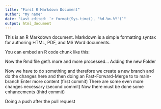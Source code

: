 ```yaml
---
title: "First R Markdown Document"
author: "My name"
date: "Last edited: `r format(Sys.time(), '%d.%m.%Y')`"
output: html_document
---
```


This is an R Markdown document. Markdown is a simple formatting syntax for authoring HTML, PDF, and MS Word documents.

You can embed an R code chunk like this:

Now the Rmd file get's more and more processed...
Adding the new Folder

Now we have to do something and therefore we create a new branch and do the changes here and then doing an
Fast-Forward-Merge to to main-branch
Enter more content (first commit)
There are some even more changes necessary (second commit)
Now there must be done some enhancements (third commit)

Doing a push after the pull request
